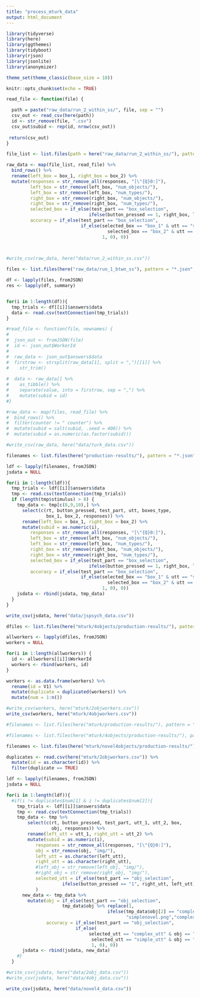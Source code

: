 ```yaml
---
title: "process_mturk_data"
output: html_document
---
```

```r
library(tidyverse)
library(here)
library(ggthemes)
library(tidyboot)
library(rjson)
library(jsonlite)
library(anonymizer)

theme_set(theme_classic(base_size = 18))
```

```r
knitr::opts_chunk$set(echo = TRUE)
```

```r
read_file <- function(file) {

  path = paste("raw_data/run_2_within_ss/", file, sep = "")
  csv_out <- read_csv(here(path))
  id <- str_remove(file, ".csv")
  csv_out$subid <- rep(id, nrow(csv_out))
 
 return(csv_out)
}

file_list <- list.files(path = here("raw_data/run_2_within_ss/"), pattern = "\\.csv$")

raw_data <- map(file_list, read_file) %>%
  bind_rows() %>%
  rename(left_box = box_1, right_box = box_2) %>%
  mutate(responses = str_remove_all(responses, "[\"{Q}0:]"),
         left_box = str_remove(left_box, "num_objects/"),
         left_box = str_remove(left_box, "num_types/"),
         right_box = str_remove(right_box, "num_objects/"),
         right_box = str_remove(right_box, "num_types/"),
         selected_box = if_else(test_part == "box_selection", 
                               ifelse(button_pressed == 1, right_box, left_box), ""),
         accuracy = if_else(test_part == "box_selection",
                            if_else(selected_box == "box_1" & utt == "simple_utt" |
                                      selected_box == "box_2" & utt == "complex_utt", 
                                    1, 0), 0))
  


#write_csv(raw_data, here("data/run_2_within_ss.csv"))
```


```r

files <- list.files(here("raw_data/run_1_btwn_ss"), pattern = "*.json", full.names = T)

df <- lapply(files, fromJSON)
res <- lapply(df, summary)


for(i in 1:length(df)){
  tmp_trials <- df[[i]]$answers$data
  data <- read.csv(textConnection(tmp_trials))
}

#read_file <- function(file, newnames) {
#  
#  json_out <- fromJSON(file)
#  id <- json_out$WorkerId
#  
#  raw_data <- json_out$answers$data 
#  firstrow <- strsplit(raw_data[1], split = ",")[[1]] %>%
#    str_trim()
  
#  data <- raw_data[] %>%
#    as_tibble() %>%
#    separate(value, into = firstrow, sep = ",") %>%
#    mutate(subid = id)
#}

#raw_data <- map(files, read_file) %>%
#  bind_rows() %>%
#  filter(counter != " counter") %>%
#  mutate(subid = salt(subid, .seed = 400)) %>%
#  mutate(subid = as.numeric(as.factor(subid)))

#write_csv(raw_data, here("data/turk_data.csv"))

```

```r

filenames <- list.files(here("production-results/"), pattern = "*.json", full.names = T)

ldf <- lapply(filenames, fromJSON)
jsdata = NULL

for(i in 1:length(ldf)){
  tmp_trials <- ldf[[i]]$answers$data
  tmp <- read.csv(textConnection(tmp_trials))
  if (length(tmp$stimulus) > 8) {
    tmp_data <- tmp[c(8,9,10),] %>%
      select(c(rt, button_pressed, test_part, utt, boxes_type, 
               box_1, box_2, responses)) %>%
      rename(left_box = box_1, right_box = box_2) %>%
      mutate(subid = as.numeric(i),
         responses = str_remove_all(responses, "[\"{Q}0:]"),
         left_box = str_remove(left_box, "num_objects/"),
         left_box = str_remove(left_box, "num_types/"),
         right_box = str_remove(right_box, "num_objects/"),
         right_box = str_remove(right_box, "num_types/"),
         selected_box = if_else(test_part == "box_selection", 
                               ifelse(button_pressed == 1, right_box, left_box), ""),
         accuracy = if_else(test_part == "box_selection",
                            if_else(selected_box == "box_1" & utt == "simple_utt" |
                                      selected_box == "box_2" & utt == "complex_utt", 
                                    1, 0), 0))
    jsdata <- rbind(jsdata, tmp_data)
  }
}

write_csv(jsdata, here("data/jspsych_data.csv"))

```


```r
dfiles <- list.files(here("mturk/4objects/production-results/"), pattern = "*.json", full.names = T)

allworkers <- lapply(dfiles, fromJSON)
workers = NULL

for(i in 1:length(allworkers)) {
  id <- allworkers[[i]]$WorkerId
  workers <- rbind(workers, id)
}

workers <- as.data.frame(workers) %>%
  rename(id = V1) %>%
  mutate(duplicate = duplicated(workers)) %>%
  mutate(num = 1:n())

#write_csv(workers, here("mturk/2objworkers.csv"))
write_csv(workers, here("mturk/4objworkers.csv"))

```

```r
#filenames <- list.files(here("mturk/production-results/"), pattern = "*.json", full.names = T)

#filenames <- list.files(here("mturk/4objects/production-results/"), pattern = "*.json", full.names = T)

filenames <- list.files(here("mturk/novel4objects/production-results/"), pattern = "*.json", full.names = T)

duplicates <- read.csv(here("mturk/2objworkers.csv")) %>%
  mutate(id = as.character(id)) %>%
  filter(duplicate == TRUE)

ldf <- lapply(filenames, fromJSON)
jsdata = NULL

for(i in 1:length(ldf)){
  #if(i != duplicates$num[1] & i != duplicates$num[2]){
    tmp_trials <- ldf[[i]]$answers$data
    tmp <- read.csv(textConnection(tmp_trials))
    tmp_data <- tmp %>%
        select(c(rt, button_pressed, test_part, utt_1, utt_2, box, 
                 obj, responses)) %>%
        rename(left_utt = utt_1, right_utt = utt_2) %>%
        mutate(subid = as.numeric(i),
           responses = str_remove_all(responses, "[\"{Q}0:]"),
           obj = str_remove(obj, "img/"),
           left_utt = as.character(left_utt),
           right_utt = as.character(right_utt),
           #left_obj = str_remove(left_obj, "img/"),
           #right_obj = str_remove(right_obj, "img/"),
           selected_utt = if_else(test_part == "obj_selection", 
                     ifelse(button_pressed == "1", right_utt, left_utt), "")
           )
      new_data <- tmp_data %>%
        mutate(obj = if_else(test_part == "obj_selection", 
                     tmp_data$obj %>% replace(1,
                                      ifelse(tmp_data$obj[2] == "complex.png",
                                             "simplenovel.png","complex.png")), ""),
               accuracy = if_else(test_part == "obj_selection",
                          if_else(
                               selected_utt == "complex_utt" & obj == "simplenovel.png" |
                                selected_utt == "simple_utt" & obj == "complex.png", 
                                1, 0), 0))
      jsdata <- rbind(jsdata, new_data)
    #}
  }

#write_csv(jsdata, here("data/2obj_data.csv"))
#write_csv(jsdata, here("data/4obj_data.csv"))

write_csv(jsdata, here("data/novel4_data.csv"))

```